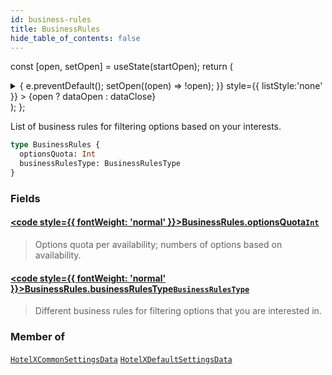 ```yaml
---
id: business-rules
title: BusinessRules
hide_table_of_contents: false
---
```






const [open, setOpen] = useState(startOpen);
return (
<details {...(open ? { open: true } : {})} className="details" style={{ border:'none', boxShadow:'none', background:'var(--ifm-background-color)' }}>
<summary
onClick={(e) => {
e.preventDefault();
setOpen((open) => !open);
}}
style={{ listStyle:'none' }} >
{open ? dataOpen : dataClose}
</summary>
{open && children}
</details>
);
};

List of business rules for filtering options based on your interests.

```graphql
type BusinessRules {
  optionsQuota: Int
  businessRulesType: BusinessRulesType
}
```

### Fields

#### [<code style={{ fontWeight: 'normal' }}>BusinessRules.<b>optionsQuota</b></code>](#)<Bullet />[`Int`](/api/scalars/int) <Badge class="badge badge--secondary" text="scalar"/>

> Options quota per availability; numbers of options based on availability.

#### [<code style={{ fontWeight: 'normal' }}>BusinessRules.<b>businessRulesType</b></code>](#)<Bullet />[`BusinessRulesType`](/api/enums/business-rules-type) <Badge class="badge badge--secondary" text="enum"/>

> Different business rules for filtering options that you are interested in.

### Member of

[`HotelXCommonSettingsData`](/api/objects/hotel-xcommon-settings-data) <Badge class="badge badge--secondary" text="object"/><Bullet />[`HotelXDefaultSettingsData`](/api/objects/hotel-xdefault-settings-data) <Badge class="badge badge--secondary" text="object"/>
